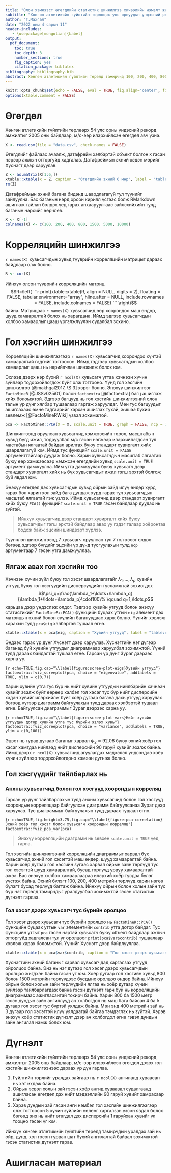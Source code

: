 ```yaml
---
title: "Олон хэмжээст өгөгдлийн статистик шинжилгээ хичээлийн нэмэлт жишээ"
subtitle: "Хөнгөн атлетикийн гүйлтийн төрлөөрх улс орнуудын үндэсний рекорд амжилт"
author: "Г.Махгал"
date: "2022 оны 4 сарын 11"
header-includes:
   - \usepackage[mongolian]{babel}
output:
  pdf_document:
    toc: true
    toc_depth: 3
    number_sections: true
    fig_caption: yes
    citation_package: biblatex
bibliography: bibliography.bib
abstract: Хөнгөн атлетикийн гүйлтийн төрөлд тамирчид 100, 200, 400, 800, 1500, 5000, 10000 метр гэх мэтчилэн олон төрлийн зайд уралддаг. Хөндлөнгөөс харахад уралдах зайн энэхүү ангилал ихэдсэн мэт санагдана. Иймд спортын энэхүү төрөлд харгалзах өгөгдөл дээр корреляцийн шинжилгээ болон гол хэсгийн шинжилгээ хийж дээр дурдсан уралдах зайн ангиллуудын холбоо хамаарал болон эдгээр олон төрлийн зайн мэдээлэл угтаа хэчнээн хүчин зүйлээр тодорхойлогдох цаашилбал тэдгээр олон төрлийн зайн уралдааныг цөөлж болох эсэх буюу аль зайгаар тэмцээн зохиож тамирчдын амжилтыг бүртгэвэл оновчтой болох тухай статистик дүгнэлт гаргана.
---
```


```r
knitr::opts_chunk$set(echo = FALSE, eval = TRUE, fig.align='center', fig.height = 2, fig.width = 4, fig.env = "figure", fig.pos="ht", fig.ext='pdf')
options(xtable.comment = FALSE)
```

# Өгөгдөл

Хөнгөн атлетикийн гүйлтийн төрлөөрх 54 улс орны үндэсний рекорд амжилтыг 2005 оны байдлаар, м/с-ээр илэрхийлсэн өгөгдөл авч үзнэ.

```r
X <- read.csv(file = "data.csv", check.names = FALSE)
```

Өгөгдлийг файлаас ачаалж, датафрейм хэлбэртэй объект болгон `X` гэсэн нэрээр ажлын огторгуйд хадгалав. Датафреймын эхний хэдэн мөрийг Хүснэгт \ref{table:some-rows-of-data} дээр харуулав.

```r
Z <- as.matrix(X[1:6,])
xtable::xtable(x = Z, caption = "Өгөгдлийн эхний 6 мөр", label = "table:some-rows-of-data", display = rep(c("d", "s", "f"), times = c(1, 1, 7)), digits = 1, booktabs = TRUE)
rm(Z)
```

Датафреймын эхний багана бидэнд шаардлагагүй тул түүнийг зайлуулна. Бас баганын нэрд орсон кирилл үсгээс болж RMarkdown ашиглаж тайлан бэлдэх үед гарах анхааруулгаас зайлсхийхийн тулд баганын нэрсийг өөрчлөв.

```r
X <- X[-1]
colnames(X) <- c(100, 200, 400, 800, 1500, 5000, 10000)
```

# Корреляцийн шинжилгээ

`r names(X)` хувьсагчдын хувьд түүврийн корреляцийн матрицыг дараах байдлаар олж болно.

```r
R <- cor(X)
```

Ийнхүү олсон түүврийн корреляцийн матриц $$R=\left(
```r
print(xtable::xtable(R, align = NULL, digits = 2), floating = FALSE, tabular.environment="array", hline.after = NULL, include.rownames = FALSE, include.colnames = FALSE)
```
\right)$$ байна. Матрицаас `r names(X)` хувьсагчид өөр хоорондоо маш өндөр, шууд хамааралтай болох нь харагдана. Иймд эдгээр хувьсагчдын холбоо хамаарлыг цааш үргэлжлүүлэн судалбал зохино.

# Гол хэсгийн шинжилгээ

Корреляцийн шинжилгээгээр `r names(X)` хувьсагчид хоорондоо хүчтэй хамааралтай гэдгийг тогтоосон. Иймд тэдгээр хувьсагчдын холбоо хамаарлыг цааш нь нарийвчлан шинжилж болох юм.

Эхлээд дээрх нэр бүхий `r ncol(X)` хувьсагч угтаа хэчнээн хүчин зүйлээр тодорхойлогдож буйг олж тогтооно. Үүнд гол хэсгийн шинжилгээ [@makhgal2017, \S 3] хэрэг болно. Энэхүү шинжилгээг `FactoMineR` [@JSSv025i01] болон `factoextra` [@factoextra] багц ашиглаж хийх боломжтой. Эдгээр багцууд нь гол хэсгийн шинжилгээний олон талын үр дүнг хялбар тушаалаар гаргаж харуулдаг. Мөн тус багцуудыг ашиглахаас өмнө тэдгээрийг хэрхэн ашиглах тухай, жишээ бүхий зөвлөмж [@FactoMineRWiki] үзвэл зохимжтой. 

```r
pca <- FactoMineR::PCA(X = X, scale.unit = TRUE, graph = FALSE, ncp = 7)
```

Шинжилгээнд оруулсан хувьсагчид хэмжээсийн төрөл, масштабын хувьд бүгд ижил, тодруулбал м/c гэсэн нэгжээр илэрхийлэгдсэн тул мастабын ялгаатай байдал арилгах буюу стандарт хувиргалт хийх шаардлагагүй юм. Иймд тус функцийг `scale.unit = FALSE` аргументтайгаар дуудаж болно. Харин хувьсагчдын масштаб ялгаатай буюу өөр хэмжээсээр хэмжсэн өгөгдлийн хувьд `scale.unit = TRUE` аргумент дамжуулна. Ийм утга дамжуулах буюу хувьсагч дээр стандарт хувиргалт хийх нь бүх хувьсагчдыг ижил тэгш эрхтэй болгож буй явдал юм.

Энэхүү өгөгдөл дэх хувьсагчдын хувьд ойрын зайд илүү өндөр хурд гарах бол харин хол зайд бага дундаж хурд гарах тул хувьсагчдын масштаб ялгаатай гэж үзлээ. Иймд хувьсагчид дээр стандарт хувиргалт хийх буюу `PCA()` функцийг `scale.unit = TRUE` гэсэн байдлаар дуудах нь зүйтэй.

> Ийнхүү хувьсагчид дээр стандарт хувиргалт хийх буюу хувьсагчдыг тэгш эрхтэй байдлаар авах уу гэдэг талаар хоёронтаа бодож байж эцсийн шийдвэрт хүрлээ.

Түүнчлэн шинжилгээнд 7 хувьсагч оруулсан тул 7 гол хэсэг олдох бөгөөд эдгээр бүгдийг эцсийн үр дүнд тусгуулахын тулд `ncp` аргументаар 7 гэсэн утга дамжууллаа.

## Ялгаж авах гол хэсгийн тоо

Хэчнээн хүчин зүйл буюу гол хэсэг шаардлагатайг $\lambda_1,\ldots,\lambda_p$ хувийн утгууд буюу гол хэсгүүдийн дисперсүүдийн тусламжтай зохиогдох $$\psi_q=\frac{\lambda_1+\ldots+\lambda_q}{\lambda_1+\ldots+\lambda_p}\cdot100\% \qquad q=1,\ldots,p$$ харьцаа дээр үндэслэж олдог. Тэдгээр хувийн утгууд болон энэхүү статистикийг `FactoMineR::PCA()` функцийн буцаах утгын `eig` элемент дэх матрицын эхний болон сүүлийн багануудаас харж болно. Үүнийг хэвлэж харахын тулд `pca$eig` хэлбэртэй тушаал өгнө.

```r
xtable::xtable(x = pca$eig, caption = "Хувийн утгууд", label = "table:eigen-values", display = rep(c("s", "f"), times = c(1, 3)), digits = 5, booktabs = TRUE)
```

Эндээс гарах үр дүнг Хүснэгт \ref{table:eigen-values} дээр харуулав. Хүснэгтийн нэг дүгээр баганад буй хувийн утгуудыг диаграммаар харуулбал зохимжтой. Үүний тулд дараах байдалтай тушаал өгнө. Гарсан үр дүнг Зураг \ref{figure:scree-plot-eigs} дээрээс харна уу.

```{r echo=TRUE,fig.cap="\\label{figure:scree-plot-eigs}Хувийн утгууд"}
factoextra::fviz_screeplot(pca, choice = "eigenvalue", addlabels = TRUE, ylim = c(0,7))
```

Харин хувийн утга тус бүр нь нийт хувийн утгуудын нийлбэрийн хэчнээн хувийг эзэлж буйг өөрөөр хэлбэл гол хэсэг тус бүр нийт дисперсийн хэдэн хувийг илэрхийлж буйг хоёр дугаар багана дахь утгууд харуулах бөгөөд үүгээр диаграмм байгуулахын тулд дараах хэлбэртэй тушаал өгнө. Байгуулсан диаграммыг Зураг \ref{figure:scree-plot-vars} дээрээс харна уу.

```{r echo=TRUE,fig.cap="\\label{figure:scree-plot-vars}Нийт хувийн утгуудын дотор хувийн утга тус бүрийн эзлэх хувь"}
factoextra::fviz_screeplot(pca, choice = "variance", addlabels = TRUE, ylim = c(0,100))
```

Эцэст нь гурав дугаар баганыг харвал $\psi_2\approx92.08$ буюу эхний хоёр гол хэсэг хамтдаа нийлээд нийт дисперсийн 90 гаруй хувийг эзэлж байна. Иймд дээрх `r ncol(X)` хувьсагчид агуулагдах мэдээлэл үндсэндээ хоёр хүчин зүйлээр тодорхойлогдоно хэмээн дүгнэж болно.

## Гол хэсгүүдийг тайлбарлах нь

### Анхны хувьсагчид болон гол хэсгүүд хоорондын корреляц

Гарсан үр дүнг тайлбарлахын тулд анхны хувьсагчид болон гол хэсгүүд хоорондын корреляцаар байгуулсан диаграмм байгуулсанаа Зураг \ref{figure:pca-correlation} дээр харуулав. Тус диаграммыг байгуулахын тулд дараах тушаал өгнө.

```{r echo=TRUE,fig.height=3.75,fig.cap="\\label{figure:pca-correlation}Эхний хоёр гол хэсэг болон хувьсагч хоорондын корреляц"}
factoextra::fviz_pca_var(pca)
```

> Энэхүү корреляцийн диаграмм нь зөвхөн `scale.unit = TRUE` үед гарна.

Гол хэсгийн шинжилгээний корреляцийн диаграммыг харвал бүх хувьсагчид эхний гол хэсэгтэй маш өндөр, шууд хамааралтай байна. Харин хоёр дугаар гол хэсгийн зүгээс харвал ойрын зайн төрлүүд тус гол хэсэгтэй шууд хамааралтай, бусад төрлүүд урвуу хамааралтай ажээ. Бас энэхүү холбоо хамаарлаараа илэрхий хоёр тусдаа бүлэг үүсгэж байна. Эхний бүлэгт 100, 200, 400 метрийн төрлүүд харин нөгөө бүлэгт бусад төрлүүд багтаж байна. Ийнхүү ойрын болон холын зайн тус бүр нэг төрөлд тамирчдыг уралдуулбал зохимжтой гэсэн статистик дүгнэлт гарлаа.

### Гол хэсэг дээрх хувьсагч тус бүрийн оролцоо

Гол хэсэг дээрх хувьсагч тус бүрийн оролцоо нь `FactoMineR::PCA()` функцийн буцаах утгын `var` элементийн `contrib` утга дотор байдаг. Тус функцийн утгыг `pca` гэсэн нэртэй хувьсагч буюу объект байдлаар ажлын огторгуйд хадгалсан тул уг оролцоог `print(pca$var$contrib)` тушаалаар хэвлэж харах боломжтой. Үүнийг Хүснэгт \ref{table:contribution} дээр байрлууллаа.

```r
xtable::xtable(x = pca$var$contrib, caption = "Гол хэсэг дээрх хувьсагч тус бүрийн оролцоо", label = "table:contribution", display = rep(c("s", "f"), times = c(1, 7)), digits = 2, booktabs = TRUE)
```

Хүснэгтийн эхний баганыг харвал хувьсагчдад харгалзах утгууд ойролцоо байна. Энэ нь нэг дүгээр гол хэсэг дээрх хувьсагчдын оролцоо жигдхэн байна гэсэн үг юм. Хоёр дугаар гол хэсгийн хувьд 800 болон 1500 метрийн төрлүүдээс бусдынх оролцоо өндөр байна. Ийнхүү ойрын болон холын зайн төрлүүдийн ялгаа нь хоёр дугаар хүчин зүйлээр тайлбарлагдаж байна гэсэн дүгнэлт гарч буй нь корреляцийн диаграммаас ажигласантай тохирч байна. Харин 800 ба 1500 метр гэсэн дундын зайн ангиллууд ач холбогдол нь маш бага байсан 4 ба 5 дугаар гол хэсэг тус бүртэй уялдаж байна. Мөн энд 400 метрийн зай нь 3 дугаар гол хэсэгтэй илүү уялдаатай байгаа тэмдэглэх нь зүйтэй. Хэрэв энэхүү хоёр статистик дүгнэлт дээр ач холбогдол өгнө гэвэл дундын зайн ангилал нэмж болох юм.

# Дүгнэлт

Хөнгөн атлетикийн гүйлтийн төрлөөрх 54 улс орны үндэсний рекорд амжилтыг 2005 оны байдлаар, м/с-ээр илэрхийлсэн өгөгдөл дээрх гол хэсгийн шинжилгээнээс дараах үр дүн гарлаа.

1. Гүйлтийн төрлийг уралдах зайгаар нь `r ncol(X)` ангилалд хуваасан нь хэт ихдэж байна.
2. Ойрын эсвэл холын зай гэсэн хоёр ангид хуваавал судалгаанд ашигласан өгөгдөл дэх нийт мэдээллийн 90 гаруй хувийг хамрахаар байна.
3. Хэрэв дундын зай гэсэн анги нэмбэл гол хэсгийн шинжилгээгээр олж тогтоосон 5 хүчин зүйлийн нөлөөг харгалзан үзсэн явдал болох бөгөөд энэ нь нийт өгөгдөл дэх дисперсийн 1 гаруйхан хувийг үл тооцно гэсэн үг юм.

Ийнхүү хөнгөн атлетикийн гүйлтийн төрөлд тамирчдын уралдах зай нь ойр, дунд, хол гэсэн гурван шат бүхий ангилалтай байвал зохимжтой гэсэн статистик дүгнэлт гарав.

# Ашигласан материал